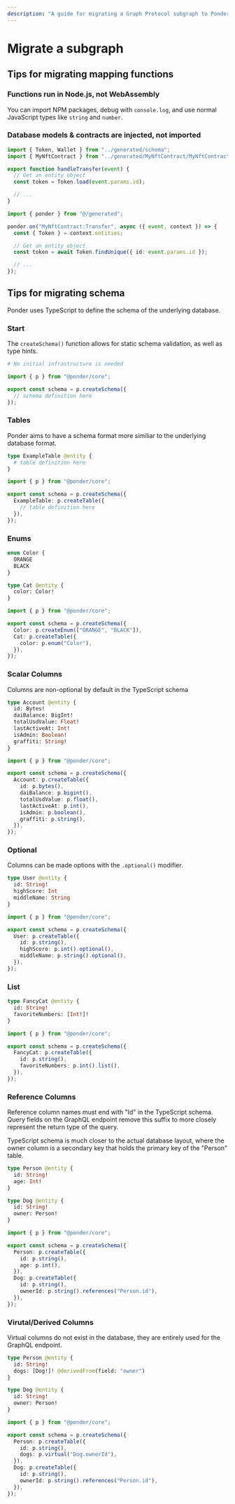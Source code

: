 ```yaml
---
description: "A guide for migrating a Graph Protocol subgraph to Ponder"
---
```


# Migrate a subgraph

## Tips for migrating mapping functions

### Functions run in Node.js, not WebAssembly

You can import NPM packages, debug with `console.log`, and use normal JavaScript types like `string` and `number`.

### Database models & contracts are injected, not imported

<div className="code-columns">

```ts filename="mapping.ts (Graph Protocol)"
import { Token, Wallet } from "../generated/schema";
import { MyNftContract } from "../generated/MyNftContract/MyNftContract";

export function handleTransfer(event) {
  // Get an entity object
  const token = Token.load(event.params.id);

  // ...
}
```

```ts filename="src/MyNftContract.ts"
import { ponder } from "@/generated";

ponder.on("MyNftContract:Transfer", async ({ event, context }) => {
  const { Token } = context.entities;

  // Get an entity object
  const token = await Token.findUnique({ id: event.params.id });

  // ...
});
```

</div>

## Tips for migrating schema

Ponder uses TypeScript to define the schema of the underlying database.

### Start

The `createSchema()` function allows for static schema validation, as well as type hints.

<div className="code-columns">

```graphql filename="schema.graphql"
# No initial infrastructure is needed
```

```ts filename="ponder.schema.ts"
import { p } from "@ponder/core";

export const schema = p.createSchema({
  // schema definition here
});
```

</div>

### Tables

Ponder aims to have a schema format more similiar to the underlying database format.

<div className="code-columns">

```graphql filename="schema.graphql"
type ExampleTable @entity {
  # table definition here
}
```

```ts filename="ponder.schema.ts"
import { p } from "@ponder/core";

export const schema = p.createSchema({
  ExampleTable: p.createTable({
    // table definition here
  }),
});
```

</div>

### Enums

<div className="code-columns">

```graphql filename="schema.graphql"
enum Color {
  ORANGE
  BLACK
}

type Cat @entity {
  color: Color!
}
```

```ts filename="ponder.schema.ts"
import { p } from "@ponder/core";

export const schema = p.createSchema({
  Color: p.createEnum(["ORANGE", "BLACK"]),
  Cat: p.createTable({
    color: p.enum("Color"),
  }),
});
```

</div>

### Scalar Columns

Columns are non-optional by default in the TypeScript schema

<div className="code-columns">

```graphql filename="schema.graphql"
type Account @entity {
  id: Bytes!
  daiBalance: BigInt!
  totalUsdValue: Float!
  lastActiveAt: Int!
  isAdmin: Boolean!
  graffiti: String!
}
```

```ts filename="ponder.schema.ts"
import { p } from "@ponder/core";

export const schema = p.createSchema({
  Account: p.createTable({
    id: p.bytes(),
    daiBalance: p.bigint(),
    totalUsdValue: p.float(),
    lastActiveAt: p.int(),
    isAdmin: p.boolean(),
    graffiti: p.string(),
  }),
});
```

</div>

### Optional

Columns can be made options with the `.optional()` modifier.

<div className="code-columns">

```graphql filename="schema.graphql"
type User @entity {
  id: String!
  highScore: Int
  middleName: String
}
```

```ts filename="ponder.schema.ts"
import { p } from "@ponder/core";

export const schema = p.createSchema({
  User: p.createTable({
    id: p.string(),
    highScore: p.int().optional(),
    middleName: p.string().optional(),
  }),
});
```

</div>

### List

<div className="code-columns">

```graphql filename="schema.graphql"
type FancyCat @entity {
  id: String!
  favoriteNumbers: [Int!]!
}
```

```ts filename="ponder.schema.ts"
import { p } from "@ponder/core";

export const schema = p.createSchema({
  FancyCat: p.createTable({
    id: p.string(),
    favoriteNumbers: p.int().list(),
  }),
});
```

</div>

### Reference Columns

Reference column names must end with "Id" in the TypeScript schema. Query fields on the GraphQL endpoint remove this suffix to more closely represent the return type of the query.

TypeScript schema is much closer to the actual database layout, where the owner column is a secondary key that holds the primary key of the "Person" table.

<div className="code-columns">

```graphql filename="schema.graphql"
type Person @entity {
  id: String!
  age: Int!
}

type Dog @entity {
  id: String!
  owner: Person!
}
```

```ts filename="ponder.schema.ts"
import { p } from "@ponder/core";

export const schema = p.createSchema({
  Person: p.createTable({
    id: p.string(),
    age: p.int(),
  }),
  Dog: p.createTable({
    id: p.string(),
    ownerId: p.string().references("Person.id"),
  }),
});
```

</div>

### Virutal/Derived Columns

Virtual columns do not exist in the database, they are entirely used for the GraphQL endpoint.

<div className="code-columns">

```graphql filename="schema.graphql"
type Person @entity {
  id: String!
  dogs: [Dog!]! @derivedFrom(field: "owner")
}

type Dog @entity {
  id: String!
  owner: Person!
}
```

```ts filename="ponder.schema.ts"
import { p } from "@ponder/core";

export const schema = p.createSchema({
  Person: p.createTable({
    id: p.string(),
    dogs: p.virtual("Dog.ownerId"),
  }),
  Dog: p.createTable({
    id: p.string(),
    ownerId: p.string().references("Person.id"),
  }),
});
```

</div>
